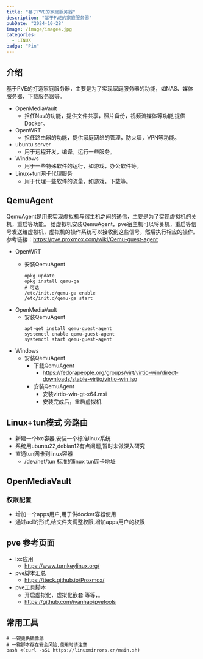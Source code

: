 ```yaml
---
title: "基于PVE的家庭服务器"
description: "基于PVE的家庭服务器"
pubDate: "2024-10-28"
image: /image/image4.jpg
categories:
  - LINUX
badge: "Pin"
---
```


## 介绍
基于PVE的打造家庭服务器，主要是为了实现家庭服务器的功能，如NAS、媒体服务器、下载服务器等。
* OpenMediaVault
    * 担任Nas的功能，提供文件共享，照片备份，视频流媒体等功能,提供Docker。
* OpenWRT
    * 担任路由器的功能，提供家庭网络的管理，防火墙，VPN等功能。
* ubuntu server
    * 用于远程开发，编译，运行一些服务。
* Windows
    * 用于一些特殊软件的运行，如游戏，办公软件等。
* Linux+tun网卡代理服务
    * 用于代理一些软件的流量，如游戏，下载等。



## QemuAgent
 QemuAgent是用来实现虚拟机与宿主机之间的通信，主要是为了实现虚拟机的关机，重启等功能。
 给虚拟机安装QemuAgent，pve宿主机可以将关机，重启等信号发送给虚拟机，虚拟机的操作系统可以接收到这些信号，然后执行相应的操作。
 参考链接：https://pve.proxmox.com/wiki/Qemu-guest-agent
 * OpenWRT
    * 安装QemuAgent
    
        ```shell
        opkg update
        opkg install qemu-ga
        # 可选
        /etc/init.d/qemu-ga enable
        /etc/init.d/qemu-ga start
        ```
* OpenMediaVault
    * 安装QemuAgent
        ```shell
        apt-get install qemu-guest-agent
        systemctl enable qemu-guest-agent
        systemctl start qemu-guest-agent
        ```
* Windows
    * 安装QemuAgent
        * 下载QemuAgent
            * https://fedorapeople.org/groups/virt/virtio-win/direct-downloads/stable-virtio/virtio-win.iso
        * 安装QemuAgent
            * 安装virtio-win-gt-x64.msi
            * 安装完成后，重启虚拟机


## Linux+tun模式 旁路由
* 新建一个lxc容器,安装一个标准linux系统
* 系统用ubuntu22,debian12有点问题,暂时未做深入研究
* 直通tun网卡到linux容器
    * /dev/net/tun 标准的linux tun网卡地址

## OpenMediaVault

### 权限配置
* 增加一个apps用户,用于供docker容器使用
* 通过acl的形式,给文件夹调整权限,增加apps用户的权限

## pve 参考页面
* lxc应用
    * https://www.turnkeylinux.org/
* pve脚本汇总
    * https://tteck.github.io/Proxmox/
* pve工具脚本
    * 开启虚拟化，虚拟化嵌套 等等，。
    * https://github.com/ivanhao/pvetools

## 常用工具

``` shell
# 一键更换镜像源
# 一键脚本存在安全风险,使用时请注意
bash <(curl -sSL https://linuxmirrors.cn/main.sh)
```